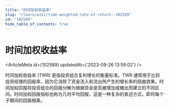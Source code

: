 ```yaml
---
title: "时间加权收益率"
slug: "/learn/wiki/time-weighted-rate-of-return--102589"
id: "102589"
hide_table_of_contents: true
---
```



# 时间加权收益率

<ArticleMeta id={102589} updatedAt={'2023-09-26 13:59:02'} />
<div className='border-solid border-b border-t-0 my-4 border-[var(--ifm-color-gray-300)]' />

时间加权收益率 (TWR) 是指投资组合复利增长的衡量标准。TWR 通常用于比较投资经理的回报率，因为它消除了资金流入和流出所产生的增长率的扭曲效果。时间加权回报将投资组合的回报分解为根据资金是否被增加或撤出而建立的不同区间。时间加权回报指标也称为几何平均回报，这是一种复杂的表述方式，即将每个子期间的回报相乘。
